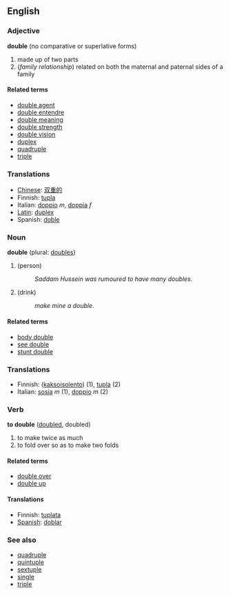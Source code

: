 ==English==
===Adjective===
'''double''' (no comparative or superlative forms)

# made up of two parts
# (''family relationship'') related on both the maternal and paternal sides of a family

====Related terms====
*[[double agent]]
*[[double entendre]]
*[[double meaning]]
*[[double strength]]
*[[double vision]]
*[[duplex]]
*[[quadruple]]
*[[triple]]

===Translations===
*[[Chinese]]: [[双重的]]
*Finnish: [[tupla]]
*Italian: [[doppio]] ''m'', [[doppia]] ''f''
*[[Latin]]: [[duplex]]
*Spanish: [[doble]]

===Noun===
'''double''' (plural: [[doubles]])

#(person)
#:''Saddam Hussein was rumoured to have many doubles''.
#(drink)
#:''make mine a double''.

====Related terms====
*[[body double]]
*[[see double]]
*[[stunt double]]

===Translations===
*Finnish: ([[kaksoisolento]]) (1), [[tupla]] (2)
*Italian: [[sosia]] ''m'' (1), [[doppio]] ''m'' (2)

===Verb===
'''to double''' ([[doubled]], doubled)

# to make twice as much
# to fold over so as to make two folds

====Related terms====
*[[double over]]
*[[double up]]

====Translations====
*Finnish: [[tuplata]]
*[[Spanish]]: [[doblar]]

===See also===
*[[quadruple]]
*[[quintuple]]
*[[sextuple]]
*[[single]]
*[[triple]]